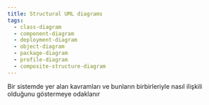 ```yaml
---
title: Structural UML diagrams
tags:
  - class-diagram
  - component-diagram
  - deployment-diagram
  - object-diagram
  - package-diagram
  - profile-diagram
  - composite-structure-diagram
---
```

Bir sistemde yer alan kavramları ve bunların birbirleriyle nasıl ilişkili olduğunu göstermeye odaklanır
